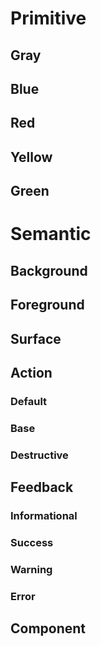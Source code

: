 
<Meta title="Design Tokens/Colors" />

# Primitive

## Gray
<ColorPalette>
  <ColorItem
    title="Base"
    subtitle=""
    colors={{
      Black: Colors.vadsColorBlack,
      White: Colors.vadsColorWhite,
    }}
  />
  <ColorItem
    title="Base"
    subtitle=""
    colors={{
      Darkest: Colors.vadsColorBaseDarkest,
      Darker: Colors.vadsColorBaseDarker,
      Dark: Colors.vadsColorBaseDark,
      Light: Colors.vadsColorBaseLight,
      Lighter: Colors.vadsColorBaseLighter,
      Lightest: Colors.vadsColorBaseLightest,
    }}
  />
  <ColorItem
    title="Gray"
    subtitle=""
    colors={{
      WarmDark: Colors.vadsColorGrayWarmDark,
      Medium: Colors.vadsColorGrayMedium,
      WarmLight: Colors.vadsColorGrayWarmLight,
      LightAlt: Colors.vadsColorGrayLightAlt,
      CoolLight: Colors.vadsColorGrayCoolLight,
    }}
  />
  <ColorItem
    title="USWDS"
    subtitle=""
    colors={{
      Gray90: Colors.uswdsSystemColorGray90,
      Gray80: Colors.uswdsSystemColorGray80,
      Gray30: Colors.uswdsSystemColorGray30,
    }}
  />
</ColorPalette>

## Blue
<ColorPalette>
  <ColorItem
    title="Primary"
    subtitle=""
    colors={{
      Darker: Colors.vadsColorPrimaryDarker,
      Dark: Colors.vadsColorPrimaryDark,
      Default: Colors.vadsColorPrimary,
      Light: Colors.vadsColorPrimaryLight,
      Lighter: Colors.vadsColorPrimaryLighter,
    }}
  />
  <ColorItem
    title="Primary Alt"
    subtitle=""
    colors={{
      Darkest: Colors.vadsColorPrimaryAltDarkest,
      Dark: Colors.vadsColorPrimaryAltDark,
      Default: Colors.vadsColorPrimaryAlt,
      Light: Colors.vadsColorPrimaryAltLight,
      Lightest: Colors.vadsColorPrimaryAltLightest,
    }}
  />
  <ColorItem
    title="Blue Cool"
    subtitle=""
    colors={{
      BlueCool: Colors.vadsColorBlueCool,
      BlueCoolLight: Colors.vadsColorBlueCoolLight,
      BlueCoolLightest: Colors.vadsColorBlueCoolLightest,
    }}
  />
  <ColorItem
    title="USWDS"
    subtitle=""
    colors={{
      BlueVivid80: Colors.uswdsSystemColorBlueVivid80,
      BlueVivid30: Colors.uswdsSystemColorBlueVivid30,
    }}
  />
</ColorPalette>

## Red
<ColorPalette>
  <ColorItem
    title="Secondary"
    subtitle=""
    colors={{
      Darkest: Colors.vadsColorSecondaryDarkest,
      Dark: Colors.vadsColorSecondaryDark,
      Default: Colors.vadsColorSecondary,
      Light: Colors.vadsColorSecondaryLight,
      Lightest: Colors.vadsColorSecondaryLightest,
    }}
  />
  <ColorItem
    title="USWDS"
    subtitle=""
    colors={{
      RedVivid80: Colors.uswdsSystemColorRedVivid80,
      RedVivid40: Colors.uswdsSystemColorRedVivid40,
    }}
  />
</ColorPalette>

## Yellow
<ColorPalette>
  <ColorItem
    title="Gold"
    subtitle=""
    colors={{
      Lighter: Colors.vadsColorGoldLighter,
      Lightest: Colors.vadsColorGoldLightest,
    }}
  />
  <ColorItem
    title="USWDS"
    subtitle=""
    colors={{
      YellowVivid80: Colors.uswdsSystemColorYellowVivid80,
      YellwoVivid20: Colors.uswdsSystemColorYellowVivid20,
    }}
  />
</ColorPalette>

## Green
<ColorPalette>
  <ColorItem
    title="Green"
    subtitle=""
    colors={{
      Lighter: Colors.vadsColorGreenLight,
      Lightest: Colors.vadsColorGreenLighter,
    }}
  />
  <ColorItem
    title="USWDS"
    subtitle=""
    colors={{
      GreenCoolVivid80: Colors.uswdsSystemColorGreenCoolVivid80,
    }}
  />
</ColorPalette>

# Semantic

## Background
<ColorPalette>
  <ColorItem
    title="vadsColorBackgroundDefault"
    subtitle=""
    colors={{
      OnLight: Colors.vadsColorBackgroundDefaultOnLight,
      OnDark: Colors.vadsColorBgDefaultOnDark,
    }}
  />
</ColorPalette>

## Foreground
<ColorPalette>
  <ColorItem
    title="vadsColorForegroundDefault"
    subtitle=""
    colors={{
      OnLight: Colors.vadsColorForegroundDefaultOnLight,
      OnDark: Colors.vadsColorForegroundDefaultOnDark,
    }}
  />
  <ColorItem
    title="vadsColorForegroundInverse"
    subtitle=""
    colors={{
      OnLight: Colors.vadsColorForegroundInverseOnLight,
      OnDark: Colors.vadsColorForegroundInverseOnDark,
    }}
  />
</ColorPalette>

## Surface
<ColorPalette>
  <ColorItem
    title="vadsColorSurfaceDefault"
    subtitle=""
    colors={{
      OnLight: Colors.vadsColorSurfaceDefaultOnLight,
      OnDark: Colors.vadsColorSurfaceDefaultOnDark,
    }}
  />
  <ColorItem
    title="vadsColorSurfaceInverse"
    subtitle=""
    colors={{
      OnLight: Colors.vadsColorSurfaceInverseOnLight,
      OnDark: Colors.vadsColorSurfaceInverseOnDark,
    }}
  />
  <ColorItem
    title="vadsColorSurfaceSecondary"
    subtitle=""
    colors={{
      OnLight: Colors.vadsColorSurfaceSecondaryOnLight,
      OnDark: Colors.vadsColorSurfaceSecondaryOnDark,
    }}
  />
</ColorPalette>

## Action
<ColorPalette>
  <ColorItem
    title="vadsColorActionForegroundInverse"
    subtitle=""
    colors={{
      OnLight: Colors.vadsColorActionForegroundInverseOnLight,
      OnDark: Colors.vadsColorActionForegroundInverseOnDark,
    }}
  />
</ColorPalette>

### Default
### Base
### Destructive

## Feedback
### Informational
### Success
### Warning
### Error

## Component